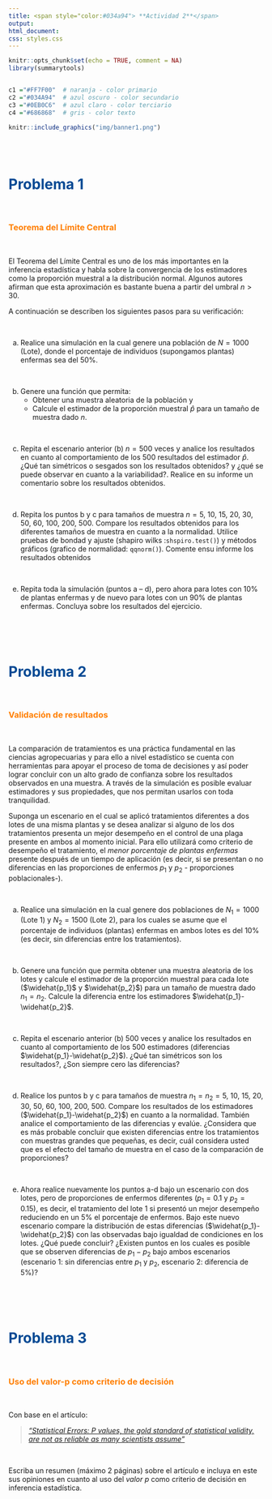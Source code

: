 ```yaml
---
title: <span style="color:#034a94"> **Actividad 2**</span>
output:
html_document:
css: styles.css
---
```


```r
knitr::opts_chunk$set(echo = TRUE, comment = NA)
library(summarytools)


c1 ="#FF7F00"  # naranja - color primario 
c2 ="#034A94"  # azul oscuro - color secundario
c3 ="#0EB0C6"  # azul claro - color terciario
c4 ="#686868"  # gris - color texto
```


```r
knitr::include_graphics("img/banner1.png")
```


</br></br>

# <span style="color:#034a94"> **Problema 1**</span>

</br>

### <span style="color:#FF7F00">**Teorema del Límite Central**</span> 

</br>

El Teorema del Límite Central es uno de los más importantes en la inferencia estadística y habla sobre la convergencia de los estimadores como la proporción muestral a la distribución normal. Algunos autores afirman que esta aproximación es bastante buena a partir del umbral $n>30$.

A continuación se describen los siguientes pasos para su verificación:

</br>

a. Realice una simulación en la cual genere una población de $N=1000$ (Lote), donde el porcentaje de individuos (supongamos plantas) enfermas sea del 50%.

</br>

b. Genere una función que permita: 
    * Obtener una muestra aleatoria de la población y 
    * Calcule el estimador de la proporción muestral $\widehat{p}$ para un tamaño de muestra dado $n$. 

</br>

c. Repita el escenario anterior (b) $n=500$ veces y analice los resultados en cuanto al comportamiento de los $500$ resultados del estimador $\widehat{p}$. ¿Qué tan simétricos o sesgados son los resultados obtenidos? y ¿qué se puede observar en cuanto a la variabilidad?. Realice en su informe un comentario sobre los resultados obtenidos.

</br>

d. Repita los puntos  b y c para tamaños de muestra $n=5$, $10$, $15$, $20$, $30$, $50$, $60$, $100$, $200$, $500$. Compare los resultados obtenidos para los diferentes tamaños de muestra en cuanto a la normalidad. Utilice pruebas de bondad y ajuste (shapiro wilks :`shspiro.test()`) y métodos gráficos (grafico de normalidad: `qqnorm()`). Comente ensu informe los resultados obtenidos

</br>

e. Repita toda la simulación (puntos a – d), pero ahora para lotes con 10% de plantas enfermas y de nuevo para lotes con un 90% de plantas enfermas. Concluya sobre los resultados del ejercicio.


</br></br></br>

# <span style="color:#034a94">**Problema 2**</span>
</br>

### <span style="color:#FF7F00">**Validación de resultados**</span> 

</br>

La comparación de tratamientos es una práctica fundamental en las ciencias agropecuarias y para ello a nivel estadístico se cuenta con herramientas para apoyar el proceso de toma de decisiones y así poder lograr concluir con un alto grado de confianza sobre los resultados observados en una muestra. A través de la simulación es posible evaluar estimadores y sus propiedades,  que nos permitan usarlos con toda tranquilidad.   

Suponga un escenario en el cual se aplicó tratamientos diferentes a dos lotes de una misma plantas y se desea analizar si alguno de los dos tratamientos presenta un mejor desempeño en el control de una plaga presente en ambos al momento inicial. Para ello utilizará como criterio de desempeño el tratamiento, el *menor porcentaje de plantas enfermas* presente después de un tiempo de aplicación (es decir, si se presentan o no diferencias en las proporciones de enfermos $p_1$ y $p_2$ - proporciones poblacionales-). 

</br>

a. Realice una simulación en la cual genere dos poblaciones de $N_1=1000$ (Lote 1) y $N_2=1500$ (Lote 2), para los cuales se asume que el porcentaje de individuos (plantas) enfermas en ambos lotes es del 10% (es decir, sin diferencias entre los tratamientos).

</br>

b. Genere una función que permita obtener una muestra aleatoria de los lotes y calcule el estimador de la proporción muestral para cada lote ($\widehat{p_1}$ y $\widehat{p_2}$) para un tamaño de muestra dado $n_1 = n_2$. Calcule la diferencia entre los estimadores $\widehat{p_1}-\widehat{p_2}$.

</br>

c. Repita el escenario anterior (b) 500 veces y analice los resultados en cuanto al comportamiento de los $500$ estimadores (diferencias $\widehat{p_1}-\widehat{p_2}$). ¿Qué tan simétricos son los resultados?, ¿Son siempre cero las diferencias?

</br>

d. Realice los puntos b y c para tamaños de muestra $n_1 = n_2 = 5$, $10$, $15$, $20$, $30$, $50$, $60$, $100$, $200$, $500$. Compare los resultados de los estimadores ($\widehat{p_1}-\widehat{p_2}$) en cuanto a la normalidad. También analice el comportamiento de las diferencias y evalúe. ¿Considera que es más probable concluir que existen diferencias entre los tratamientos con muestras grandes que pequeñas, es decir, cuál considera usted que es el efecto del tamaño de muestra en el caso de la comparación de proporciones? 

</br>

e. Ahora realice nuevamente los puntos a-d bajo un escenario con dos lotes, pero de proporciones de enfermos diferentes ($p_1=0.1$ y $p_2=0.15$), es decir, el tratamiento del lote 1 si presentó un mejor desempeño reduciendo en un 5% el porcentaje de enfermos. Bajo este nuevo escenario compare la distribución de estas diferencias ($\widehat{p_1}-\widehat{p_2}$) con las observadas bajo igualdad de condiciones en los lotes. ¿Qué puede concluir? ¿Existen puntos en los cuales es posible que se observen diferencias de $p_1- p_2$ bajo ambos escenarios (escenario 1: sin diferencias entre $p_1$ y $p_2$, escenario 2: diferencia de 5%)?

</br></br></br>


# <span style="color:#034a94">**Problema 3**</span>

</br>

### <span style="color:#FF7F00">**Uso del valor-p como criterio de decisión**</span> 

</br>

Con base en el artículo: 

>[*“Statistical Errors: P values, the gold standard of statistical validity, are not as reliable as many scientists assume”*](https://folk.ntnu.no/slyderse/Nuzzo%20and%20Editorial%20-%20p-values.pdf)  

</br>

Escriba un resumen (máximo 2 páginas) sobre el artículo e incluya en este sus opiniones en cuanto al uso del *valor p* como criterio de decisión en inferencia estadística.





